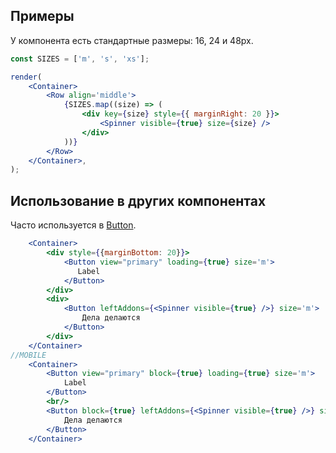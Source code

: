 ## Примеры

У компонента есть стандартные размеры: 16, 24 и 48px.

```jsx live
const SIZES = ['m', 's', 'xs'];

render(
    <Container>
        <Row align='middle'>
            {SIZES.map((size) => (
                <div key={size} style={{ marginRight: 20 }}>
                    <Spinner visible={true} size={size} />
                </div>
            ))}
        </Row>
    </Container>,
);
```

## Использование в других компонентах

Часто используется в [Button](?path=/docs/components-button--docs).

```jsx live
    <Container>
        <div style={{marginBottom: 20}}>
            <Button view="primary" loading={true} size='m'>
               Label
            </Button>
        </div>
        <div>
            <Button leftAddons={<Spinner visible={true} />} size='m'>
                Дела делаются
            </Button>
        </div>
    </Container>
//MOBILE
    <Container>
        <Button view="primary" block={true} loading={true} size='m'>
            Label
        </Button>
        <br/>
        <Button block={true} leftAddons={<Spinner visible={true} />} size='m'>
            Дела делаются
        </Button>
    </Container>
```
